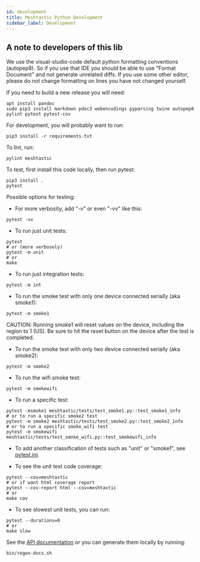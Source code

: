 ```yaml
---
id: development
title: Meshtastic Python Development
sidebar_label: Development
---
```


## A note to developers of this lib

We use the visual-studio-code default python formatting conventions (autopep8). So if you use that IDE you should be able to use "Format Document" and not generate unrelated diffs. If you use some other editor, please do not change formatting on lines you have not changed yourself.

If you need to build a new release you will need:

```
apt install pandoc
sudo pip3 install markdown pdoc3 webencodings pyparsing twine autopep8 pylint pytest pytest-cov
```

For development, you will probably want to run:

```
pip3 install -r requirements.txt
```

To lint, run:

```
pylint meshtastic
```

To test, first install this code locally, then run pytest:

```
pip3 install .
pytest
```

Possible options for testing:

- For more verbosity, add "-v" or even "-vv" like this:

```
pytest -vv
```

- To run just unit tests:

```
pytest
# or (more verbosely)
pytest -m unit
# or
make
```

- To run just integration tests:

```
pytest -m int
```

- To run the smoke test with only one device connected serially (aka smoke1):

```
pytest -m smoke1
```

CAUTION: Running smoke1 will reset values on the device, including the region to 1 (US).
Be sure to hit the reset button on the device after the test is completed.

- To run the smoke test with only two device connected serially (aka smoke2):

```
pytest -m smoke2
```

- To run the wifi smoke test:

```
pytest -m smokewifi
```

- To run a specific test:

```
pytest -msmoke1 meshtastic/tests/test_smoke1.py::test_smoke1_info
# or to run a specific smoke2 test
pytest -m smoke2 meshtastic/tests/test_smoke2.py::test_smoke2_info
# or to run a specific smoke_wifi test
pytest -m smokewifi meshtastic/tests/test_smoke_wifi.py::test_smokewifi_info
```

- To add another classification of tests such as "unit" or "smoke1", see [pytest.ini](https://github.com/meshtastic/Meshtastic-python/blob/master/pytest.ini).

- To see the unit test code coverage:

```
pytest --cov=meshtastic
# or if want html coverage report
pytest --cov-report html --cov=meshtastic
# or
make cov
```

- To see slowest unit tests, you can run:

```
pytest --durations=0
# or
make slow
```

See the [API documentation](https://python.meshtastic.org) or you can generate them locally by running:

```
bin/regen-docs.sh
```
